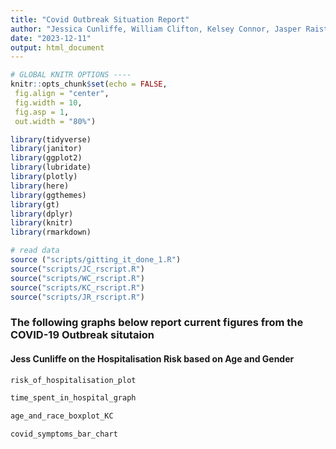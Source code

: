 ```yaml
---
title: "Covid Outbreak Situation Report"
author: "Jessica Cunliffe, William Clifton, Kelsey Connor, Jasper Raistrick"
date: "2023-12-11"
output: html_document
---
```


```r
# GLOBAL KNITR OPTIONS ----
knitr::opts_chunk$set(echo = FALSE,
 fig.align = "center",
 fig.width = 10,
 fig.asp = 1,
 out.width = "80%")
```

```r
library(tidyverse)
library(janitor)
library(ggplot2)
library(lubridate)
library(plotly)
library(here)
library(ggthemes)
library(gt)
library(dplyr)
library(knitr)
library(rmarkdown)
```

```r
# read data 
source ("scripts/gitting_it_done_1.R")
source("scripts/JC_rscript.R")
source("scripts/WC_rscript.R")
source("scripts/KC_rscript.R")
source("scripts/JR_rscript.R")
```

### The following graphs below report current figures from the COVID-19 Outbreak situtaion

#### Jess Cunliffe on the Hospitalisation Risk based on Age and Gender

```r

risk_of_hospitalisation_plot

```

```r

time_spent_in_hospital_graph


```

```r

age_and_race_boxplot_KC

```

```r

covid_symptoms_bar_chart

```
